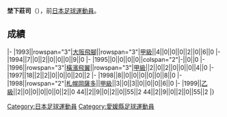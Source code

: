 {{Infobox football biography
|name=埜下莊司
|image=
|fullname=埜下荘司
|birth_date={{Birth date and age|1970|5|24}}
|cityofbirth=[[愛媛縣|愛媛縣]]
|countryofbirth=[[日本|日本]]
|position=[[後衛_(足球)|後衛]]
|currentclub=
|years=1993-1995<br/>1996-1998<br/>1998-1999
|clubs=[[大阪飛腳|大阪飛腳]]<br/>[[橫濱飛翼|橫濱飛翼]]<br/>[[札幌岡薩多|札幌岡薩多]]
|caps(goals)=
|nationalyears=
|nationalteam=
|nationalcaps(goals)=
}}
'''埜下莊司'''（{{Bd|1970年|5月24日||}}），前[[日本|日本]][[足球|足球]][[運動員|運動員]]。

==成績==
{{Football player club statistics 1|YYN}}
{{Football player club statistics 2|JPN|YYN}}
|-
|1993||rowspan="3"|[[大阪飛腳|大阪飛腳]]||rowspan="3"|[[日本職業足球甲級聯賽|甲級]]||4||0||0||0||2||0||6||0
|-
|1994||7||0||2||0||0||0||9||0
|-
|1995||0||0||0||0||colspan="2"|-||0||0
|-
|1996||rowspan="3"|[[橫濱飛翼|橫濱飛翼]]||rowspan="3"|[[日本職業足球甲級聯賽|甲級]]||2||0||2||0||0||0||4||0
|-
|1997||18||2||2||0||0||0||20||2
|-
|1998||8||0||0||0||0||0||8||0
|-
|1998||rowspan="2"|[[札幌岡薩多|札幌岡薩多]]||[[日本職業足球甲級聯賽|甲級]]||3||0||3||0||0||0||6||0
|-
|1999||[[日本職業足球乙級聯賽|乙級]]||2||0||0||0||0||0||2||0
{{Football player club statistics 3|1|JPN}}44||2||9||0||2||0||55||2
{{Football player club statistics 5}}44||2||9||0||2||0||55||2
|}

{{Japan-sport-bio-stub}}
{{Soccer-player-stub}}
[[Category:日本足球運動員|Category:日本足球運動員]]
[[Category:愛媛縣足球運動員|Category:愛媛縣足球運動員]]